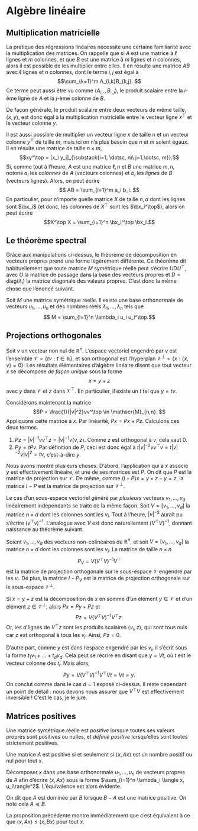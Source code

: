 # Algèbre linéaire {#sec-al}

## Multiplication matricielle

La pratique des régressions linéaires nécessite une certaine familiarité avec la multiplication des matrices. On rappelle que si $A$ est une matrice à $\ell$ lignes et $m$ colonnes, et que $B$ est une matrice à $m$ lignes et $n$ colonnes, alors il est possible de les multiplier entre elles. Il en résulte une matrice $AB$ avec $\ell$ lignes et $n$ colonnes, dont le terme $i,j$ est égal à 
$$\sum_{k=1}^m A_{i,k}B_{k,j}. $$
Ce terme peut aussi être vu comme $\langle A_{i, \cdot}, B_{\cdot, j}\rangle$, le produit scalaire entre la $i$-ème ligne de $A$ et la $j$-ème colonne de $B$. 

De façon générale, le produit scalaire entre deux vecteurs de même taille, $\langle x, y\rangle$, est donc égal à la multiplication matricielle entre le vecteur ligne $x^\top$ et le vecteur colonne $y$. 

Il est aussi possible de multiplier un vecteur ligne $x$ de taille $n$ et un vecteur colonne $y^\top$ de taille $m$, mais ici on n'a plus besoin que $n$ et $m$ soient égaux. Il en résulte une matrice de taille $n\times m$, 
$$xy^\top = [x_i y_j]_{\substack{i=1, \dotsc, n\\ j=1,\dotsc, m}}.$$
Si, comme tout à l'heure, $A$ est une matrice $\ell,n$ et $B$ une matrice $m,n$, notons $a_i$ les *colonnes* de $A$ (vecteurs colonnes) et $b_i$ les *lignes* de $B$ (vecteurs lignes). Alors, on peut écrire 
$$ AB = \sum_{i=1}^m a_i b_i. $$
En particulier, pour n'importe quelle matrice $X$ de taille $n,d$ dont les lignes sont $\bx_i$ (et donc, les colonnes de $X^\top$ sont les $\bx_i^\top$), alors on peut écrire
$$X^\top X = \sum_{i=1}^n \bx_i^\top \bx_i.$$

## Le théorème spectral

Grâce aux manipulations ci-dessus, le théorème de décomposition en vecteurs propres prend une forme légèrement différente. Ce théorème dit habituellement que toute matrice $M$ symétrique réelle peut s'écrire $UDU^\top$, avec $U$ la matrice de passage dans la base des vecteurs propres et $D = \mathrm{diag}(\lambda_i)$ la matrice diagonale des valeurs propres. C'est donc la même chose que l'énoncé suivant. 

:::{#thm-spectral}

Soit $M$ une matrice symétrique réelle. Il existe une base orthonormale de vecteurs $u_1, \dotsc, u_n$ et des nombres réels $\lambda_1, \dotsc
, \lambda_n$ tels que 
$$ M = \sum_{i=1}^n \lambda_i u_i u_i^\top.$$

:::

## Projections orthogonales

Soit $v$ un vecteur non nul de $\mathbb{R}^n$. L'espace vectoriel engendré par $v$ est l'ensemble $\mathscr{V}=\{tv : t \in \mathbb{R}\}$, et son orthogonal est l'hyperplan $\mathscr{V}^\perp = \{x : \langle x, v \rangle = 0\}$. Les résultats élémentaires d'algèbre linéaire disent que tout vecteur $x$ se décompose *de façon unique* sous la forme 
$$ x = y + z$$
avec $y$ dans $\mathscr{V}$ et $z$ dans $\mathscr{V}^\top$. En particulier, il existe un $t$ tel que $y = tv$. 

Considérons maintenant la matrice 
$$P = \frac{1}{|v|^2}vv^\top \in \mathscr{M}_{n,n}. $$
Appliquons cette matrice à $x$. Par linéarité, $Px = Px + Pz$. Calculons ces deux termes. 

1. $Pz = |v|^{-1}v v^\top z = |v|^{-1}v \langle v, z\rangle$. Comme $z$ est orthogonal à $v$, cela vaut 0. 
2. $Py = tPv$. Par définition de $P$, ceci est donc égal à  $t|v|^{-2}v v^\top v = t|v|^{-2}v |v|^2 = tv$, c'est-à-dire $y$. 
   
Nous avons montré plusieurs choses. D'abord, l'application qui à $x$ associe $y$ est effectivement linéaire, et une de ses matrices est $P$. On dit que $P$ est la matrice de projection sur $\mathscr{V}$. De même, comme $(I - P)x = y+z - y = z$, la matrice $I-P$ est la matrice de projection sur $\mathscr{V}^\perp$. 

Le cas d'un sous-espace vectoriel généré par *plusieurs* vecteurs $v_1, \dotsc, v_d$ linéairement indépendants se traite de la même façon. Soit $V = [v_1, \dotsc, v_d]$ la matrice $n \times d$ dont les colonnes sont les $v_i$. Tout à l'heure, $|v|^{-2}$ aurait pu s'écrire $(v^\top v)^{-1}$. L'analogue avec $V$ est donc naturellement $(V^\top V)^{-1}$, donnant naissance au théorème suivant. 

:::{#thm-projortho}

Soient $v_1, \dotsc, v_d$ des vecteurs non-colinéaires de $\mathbb{R}^n$, et soit $V = [v_1, \dotsc, v_d]$ la matrice $n \times d$ dont les colonnes sont les $v_i$. La matrice de taille $n\times n$
$$P_V = V (V^\top V)^{-1}V^\top $$
est la matrice de projection orthogonale sur le sous-espace $\mathscr{V}$ engendré par les $v_i$. De plus, la matrice $I - P_V$ est la matrice de projection orthogonale sur le sous-espace $\mathscr{V}^\perp$. 

:::

:::{.proof}
Si $x=y+z$ est la décomposition de $x$ en somme d'un élément $y\in\mathscr{V}$ et d'un élément $z \in \mathscr{V}^\perp$, alors $Px = Py + Pz$ et 
$$ Pz = V(V^\top V)^{-1}V^\top z.$$
Or, les $d$ lignes de $V^\top z$ sont les produits scalaires $\langle v_i, z\rangle$, qui sont tous nuls car $z$ est orthogonal à tous les $v_i$. Ainsi, $Pz = 0$. 

D'autre part, comme $y$ est dans l'espace engendré par les $v_i$, il s'écrit sous la forme $t_1 v_1 + \dotsc + t_d v_d$. Cela peut se récrire en disant que $y = V t$, où $t$ est le vecteur colonne des $t_i$. Mais alors, 
$$ Py = V(V^\top V)^{-1}V^\top V t = Vt = y.$$
On conclut comme dans le cas $d=1$ exposé ci-dessus. Il reste cependant un point de détail : nous devons nous assurer que $V^\top V$ est effectivement inversible ! C'est le cas, je le jure. 

:::


## Matrices positives {#sec-defpos}

Une matrice symétrique réelle est *positive* lorsque toutes ses valeurs propres sont positives ou nulles, et *définie positive* lorsqu'elles sont toutes strictement positives. 

:::{#prp-dp}

Une matrice $A$ est positive si et seulement si $\langle x, Ax\rangle$ est un nombre positif ou nul pour tout $x$. 

:::

:::{.proof}

Décomposer $x$ dans une base orthonormale $u_1, \dotsc, u_n$ de vecteurs propres de $A$ afin d'écrire $\langle x, Ax\rangle$ sous la forme $\sum_{i=1}^n \lambda_i \langle x, u_i\rangle^2$. 
L'équivalence est alors évidente. 

:::

:::{#def-domination}

On dit que $A$ est dominée par $B$ lorsque $B-A$ est une matrice positive. On note cela $A \preceq B$. 

:::

La proposition précédente montre immédiatement que c'est équivalent à ce que $\langle x, Ax\rangle \leqslant \langle x, Bx\rangle$ pour tout $x$. 